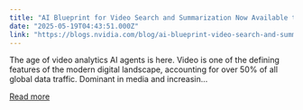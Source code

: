 ```yaml
---
title: "AI Blueprint for Video Search and Summarization Now Available to Deploy Video Analytics AI Agents Across Industries"
date: "2025-05-19T04:43:51.000Z"
link: "https://blogs.nvidia.com/blog/ai-blueprint-video-search-and-summarization/"
---
```


The age of video analytics AI agents is here. Video is one of the defining features of the modern digital landscape, accounting for over 50% of all global data traffic. Dominant in media and increasin...

[Read more](https://blogs.nvidia.com/blog/ai-blueprint-video-search-and-summarization/)
